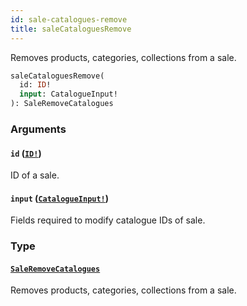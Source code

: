 ```yaml
---
id: sale-catalogues-remove
title: saleCataloguesRemove
---
```


Removes products, categories, collections from a sale.

```graphql
saleCataloguesRemove(
  id: ID!
  input: CatalogueInput!
): SaleRemoveCatalogues

```

### Arguments

#### `id` ([`ID!`](/developer/api-reference/scalars/id))

ID of a sale.

#### `input` ([`CatalogueInput!`](/developer/api-reference/inputs/catalogue-input))

Fields required to modify catalogue IDs of sale.

### Type

#### [`SaleRemoveCatalogues`](/developer/api-reference/objects/sale-remove-catalogues)

Removes products, categories, collections from a sale.
